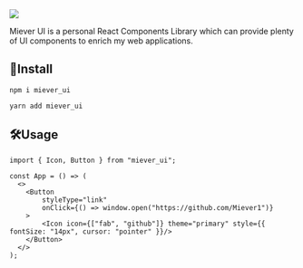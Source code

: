 <!-- Badge.stories.mdx -->



<Meta title="Welcome" />

<img src="/miever_ui.jpeg" />

Miever UI is a personal React Components Library which can provide plenty of UI components to enrich my web applications.

## 🧳Install

```
npm i miever_ui
```

```
yarn add miever_ui
```

## 🛠Usage

```
import { Icon, Button } from "miever_ui";

const App = () => (
  <>
    <Button
        styleType="link"
        onClick={() => window.open("https://github.com/Miever1")}
    >
        <Icon icon={["fab", "github"]} theme="primary" style={{ fontSize: "14px", cursor: "pointer" }}/>
    </Button>
  </>
);
```



